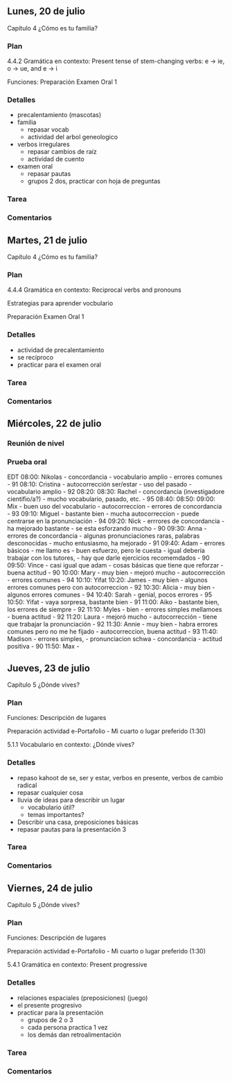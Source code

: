 
## Lunes, 20 de julio

Capítulo 4 ¿Cómo es tu familia?

### Plan

4.4.2 Gramática en contexto: 
Present tense of stem-changing verbs: e → ie, o → ue, and  e → i

Funciones: Preparación Examen Oral 1

### Detalles

- precalentamiento (mascotas)
- familia
	- repasar vocab
	- actividad del arbol geneologico
- verbos irregulares
	- repasar cambios de raíz
	- actividad de cuento
- examen oral
	- repasar pautas
	- grupos 2 dos, practicar con hoja de preguntas

### Tarea


### Comentarios








## Martes, 21 de julio

Capítulo 4 ¿Cómo es tu familia?

### Plan

4.4.4 Gramática en contexto: 
Reciprocal verbs and pronouns 

Estrategias para aprender vocbulario

Preparación Examen Oral 1

### Detalles

- actividad de precalentamiento
- se recíproco
- practicar para el examen oral 

### Tarea


### Comentarios







## Miércoles, 22 de julio

### Reunión de nivel

### Prueba oral

EDT
08:00: Nikolas
	- concordancia
	- vocabulario amplio
	- errores comunes
	- 91
08:10: Cristina
	- autocorrección ser/estar
	- uso del pasado
	- vocabulario amplio
	- 92
08:20: 
08:30: Rachel
	- concordancia (investigadore cientifio/a?)
	- mucho vocabulario, pasado, etc.
	- 95
08:40: 
08:50: 
09:00: Mix
	- buen uso del vocabulario
	- autocorreccion
	- errores de concordancia
	- 93
09:10: Miguel
	- bastante bien
	- mucha autocorreccion
	- puede centrarse en la pronunciación
	- 94
09:20: Nick
	- errrores de concordancia
	- ha mejorado bastante
	- se esta esforzando mucho
	- 90
09:30: Anna
	- errores de concordancia
	- algunas pronunciaciones raras, palabras desconocidas
	- mucho entusiasmo, ha mejorado
	- 91
09:40: Adam
	- errores básicos
	- me llamo es
	- buen esfuerzo, pero le cuesta
	- igual debería trabajar con los tutores, 
	- hay que darle ejercicios recomemdados
	- 90
09:50: Vince
	- casi igual que adam
	- cosas básicas que tiene que reforzar
	- buena actitud
	- 90
10:00: Mary
	- muy bien
	- mejoró mucho
	- autocorrección
	- errores comunes
	- 94
10:10: Yifat
10:20: James
	- muy bien
	- algunos errores comunes pero con autocorreccion
	- 92
10:30: Alicia
	- muy bien
	- algunos errores comunes
	- 94
10:40: Sarah
	- genial, pocos errores
	- 95
10:50: Yifat
	- vaya sorpresa, bastante bien
	- 91
11:00: Aiko
	- bastante bien, los errores de siempre
	- 92
11:10: Myles
	- bien
	- errores simples mellamoes
	- buena actitud
	- 92
11:20: Laura
	- mejoró mucho
	- autocorrección
	- tiene que trabajar la pronunciación
	- 92
11:30: Annie
	- muy bien
	- habra errores comunes pero no me he fijado
	- autocorreccion, buena actitud
	- 93
11:40: Madison
	- errores simples, 
	- pronunciacion schwa
	- concordancia
	- actitud positiva
	- 90
11:50: Max
	- 







## Jueves, 23 de julio

Capítulo 5 ¿Dónde vives?  

### Plan

Funciones: Descripción de lugares 

Preparación actividad e-Portafolio - Mi cuarto o lugar  preferido (1:30)

5.1.1 Vocabulario en contexto: 
¿Dónde vives?

### Detalles

- repaso kahoot de se, ser y estar, verbos en presente, verbos de cambio radical
- repasar cualquier cosa
- lluvia de ideas para describir un lugar
	- vocabulario útil?
	- temas importantes?
- Describir una casa, preposiciones básicas
- repasar pautas para la presentación 3

### Tarea


### Comentarios







## Viernes, 24 de julio

Capítulo 5 ¿Dónde vives?  

### Plan

Funciones: Descripción de lugares 

Preparación actividad e-Portafolio - Mi cuarto o lugar  preferido (1:30)

5.4.1 Gramática en contexto: 
Present progressive


### Detalles

- relaciones espaciales (preposiciones) (juego)
- el presente progresivo
- practicar para la presentación
	- grupos de 2 o 3
	- cada persona practica 1 vez
	- los demás dan retroalimentación

### Tarea


### Comentarios

